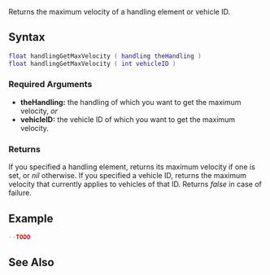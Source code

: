 
{{Server function}}
Returns the maximum velocity of a handling element or vehicle ID.

==Syntax==
<syntaxhighlight lang="lua">
float handlingGetMaxVelocity ( handling theHandling )
float handlingGetMaxVelocity ( int vehicleID )
</syntaxhighlight>

===Required Arguments===
*'''theHandling:''' the handling of which you want to get the maximum velocity, ''or''
*'''vehicleID:''' the vehicle ID of which you want to get the maximum velocity.

===Returns===
If you specified a handling element, returns its maximum velocity if one is set, or ''nil'' otherwise. If you specified a vehicle ID, returns the maximum velocity that currently applies to vehicles of that ID. Returns ''false'' in case of failure.

==Example==
<syntaxhighlight lang="lua">
--TODO
</syntaxhighlight>

==See Also==
{{Handling_functions}}